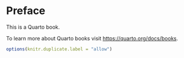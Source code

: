 # Preface {.unnumbered}

This is a Quarto book.

To learn more about Quarto books visit <https://quarto.org/docs/books>.

```r
options(knitr.duplicate.label = "allow")

```


